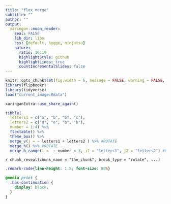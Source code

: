 ```yaml
---
title: "flex merge"
subtitle: ""
author: ""
output:
  xaringan::moon_reader:
    seal: FALSE
    lib_dir: libs
    css: [default, hygge, ninjutsu]
    nature:
      ratio: 16:10
      highlightStyle: github
      highlightLines: true
      countIncrementalSlides: false
---
```




```r
knitr::opts_chunk$set(fig.width = 6, message = FALSE, warning = FALSE, comment = "", cache = F)
library(flipbookr)
library(tidyverse)
load("current_image.Rdata")
```


```r
xaringanExtra::use_share_again()
```


```r
tibble(
  letters1 = c("a", "b", "b", "c"), 
  letters2 = c("d", "e", "b", "b"), 
  number = 1:4) %>% 
  flextable() %>% 
  theme_box() %>%
  merge_v(j = ~ letters1 + letters2 ) %>% #ROTATE
  merge_h() %>% #ROTATE
  merge_h_range(i =  ~ number < 3, j1 = "letters1", j2 = "letters2") #ROTATE
```

`r chunk_reveal(chunk_name = "the_chunk", break_type = "rotate", ...)`



```css
.remark-code{line-height: 1.5; font-size: 80%}

@media print {
  .has-continuation {
    display: block;
  }
}
```

